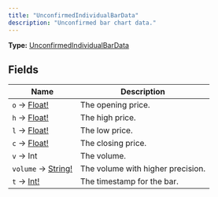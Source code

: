 ```yaml
---
title: "UnconfirmedIndividualBarData"
description: "Unconfirmed bar chart data."
---
```


**Type:** [UnconfirmedIndividualBarData](/api-reference/types/unconfirmedindividualbardata)

## Fields

| Name | Description |
|------|-------------|
| `o` → [Float!](/api-reference/types/float) | The opening price. |
| `h` → [Float!](/api-reference/types/float) | The high price. |
| `l` → [Float!](/api-reference/types/float) | The low price. |
| `c` → [Float!](/api-reference/types/float) | The closing price. |
| `v` → Int | The volume. |
| `volume` → [String!](/api-reference/types/string) | The volume with higher precision. |
| `t` → [Int!](/api-reference/types/int) | The timestamp for the bar. |

